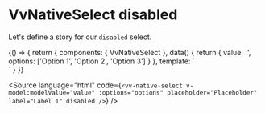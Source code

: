 
<Meta title="Components/NativeSelect/Props/disabled" />

# VvNativeSelect disabled

Let's define a story for our `disabled` select.

<Canvas>
	<Story name="disabled">
		{() => {
			return {
				components: { VvNativeSelect },
				data() {
					return {
						value: '',
						options: ['Option 1', 'Option 2', 'Option 3']
					}
				},
				template: `<div class="w-1/2">
						<vv-native-select v-model:modelValue="value" :options="options" placeholder="Placeholder" label="Label 1" disabled />
					</div>`
			}
		}}
	</Story>
</Canvas>

<Source
	language="html"
	code={`<vv-native-select v-model:modelValue="value" :options="options" placeholder="Placeholder" label="Label 1" disabled />`}
/>
